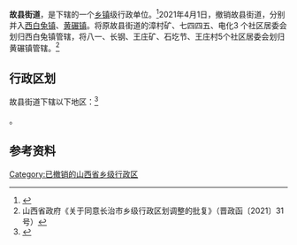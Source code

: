 {{中国乡级行政区|14/04/11/002/000}}

'''故县街道'''，是{{PRC admin/fullname|14/04/11/002/000|3}}下辖的一个[[乡镇|乡镇]]级行政单位。<ref>{{PRC admin/ref sgc|{{PRC admin/parent|14/04/11/002/000}}}}</ref>2021年4月1日，撤销故县街道，分别并入[[西白兔镇|西白兔镇]]、[[黄碾镇|黄碾镇]]。将原故县街道的漳村矿、七四四五、电化3 个社区居委会划归西白兔镇管辖，将八一、长钢、王庄矿、石圪节、王庄村5个社区居委会划归黄碾镇管辖。<ref>山西省政府《关于同意长治市乡级行政区划调整的批复》（晋政函〔2021〕31号）</ref>

== 行政区划 ==

故县街道下辖以下地区：<ref>{{PRC admin/ref sgc|14/04/11/002/000}}</ref>

{{PRC admin/children|14/04/11/002/000}}。

== 参考资料 ==

{{reflist}}

{{PRC admin/navcat|14/04/11/002/000}}

[[Category:已撤销的山西省乡级行政区|Category:已撤销的山西省乡级行政区]]
